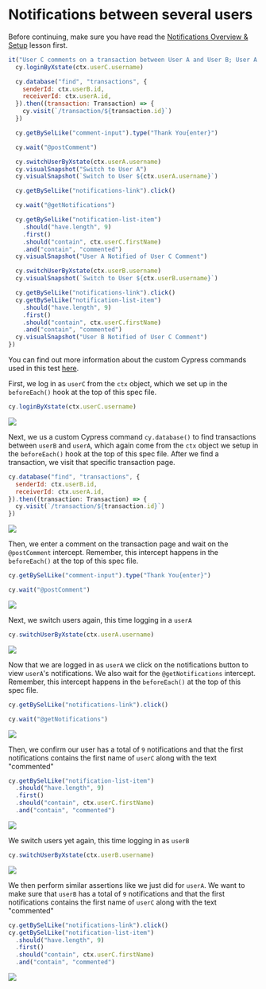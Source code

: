 # Notifications between several users

Before continuing, make sure you have read the [Notifications Overview & Setup](Notifications%20Overview%20&%20Setup%206a27a2d9b5434a229982931bf0821066.md) lesson first.

```js
it("User C comments on a transaction between User A and User B; User A and B get notifications that User C commented on their transaction", function () {
  cy.loginByXstate(ctx.userC.username)

  cy.database("find", "transactions", {
    senderId: ctx.userB.id,
    receiverId: ctx.userA.id,
  }).then((transaction: Transaction) => {
    cy.visit(`/transaction/${transaction.id}`)
  })

  cy.getBySelLike("comment-input").type("Thank You{enter}")

  cy.wait("@postComment")

  cy.switchUserByXstate(ctx.userA.username)
  cy.visualSnapshot("Switch to User A")
  cy.visualSnapshot(`Switch to User ${ctx.userA.username}`)

  cy.getBySelLike("notifications-link").click()

  cy.wait("@getNotifications")

  cy.getBySelLike("notification-list-item")
    .should("have.length", 9)
    .first()
    .should("contain", ctx.userC.firstName)
    .and("contain", "commented")
  cy.visualSnapshot("User A Notified of User C Comment")

  cy.switchUserByXstate(ctx.userB.username)
  cy.visualSnapshot(`Switch to User ${ctx.userB.username}`)

  cy.getBySelLike("notifications-link").click()
  cy.getBySelLike("notification-list-item")
    .should("have.length", 9)
    .first()
    .should("contain", ctx.userC.firstName)
    .and("contain", "commented")
  cy.visualSnapshot("User B Notified of User C Comment")
})
```

You can find out more information about the custom Cypress commands used in this test [here](https://www.notion.so/RWA-Custom-Cypress-Commands-Tasks-Functions-5efc9089b2184a22910b5532796a65dd).

First, we log in as `userC` from the `ctx` object, which we set up in the `beforeEach()` hook at the top of this spec file.

```js
cy.loginByXstate(ctx.userC.username)
```

![](/images/real-world-examples/notifications/notifications-between-several-users/Screen_Shot_2021-09-16_at_9.11.51_AM.png)

Next, we us a custom Cypress command `cy.database()` to find transactions between `userB` and `userA`, which again come from the `ctx` object we setup in the `beforeEach()` hook at the top of this spec file. After we find a transaction, we visit that specific transaction page.

```js
cy.database("find", "transactions", {
  senderId: ctx.userB.id,
  receiverId: ctx.userA.id,
}).then((transaction: Transaction) => {
  cy.visit(`/transaction/${transaction.id}`)
})
```

![](/images/real-world-examples/notifications/notifications-between-several-users/Screen_Shot_2021-09-16_at_9.12.20_AM.png)

Then, we enter a comment on the transaction page and wait on the `@postComment` intercept. Remember, this intercept happens in the `beforeEach()` at the top of this spec file.

```js
cy.getBySelLike("comment-input").type("Thank You{enter}")

cy.wait("@postComment")
```

![](/images/real-world-examples/notifications/notifications-between-several-users/Screen_Shot_2021-09-16_at_9.12.52_AM.png)

Next, we switch users again, this time logging in a `userA`

```js
cy.switchUserByXstate(ctx.userA.username)
```

![](/images/real-world-examples/notifications/notifications-between-several-users/Screen_Shot_2021-09-16_at_9.13.37_AM.png)

Now that we are logged in as `userA` we click on the notifications button to view `userA`'s notifications. We also wait for the `@getNotifications` intercept. Remember, this intercept happens in the `beforeEach()` at the top of this spec file.

```js
cy.getBySelLike("notifications-link").click()

cy.wait("@getNotifications")
```

![](/images/real-world-examples/notifications/notifications-between-several-users/Screen_Shot_2021-09-16_at_9.14.39_AM.png)

Then, we confirm our user has a total of `9` notifications and that the first notifications contains the first name of `userC` along with the text "commented"

```js
cy.getBySelLike("notification-list-item")
  .should("have.length", 9)
  .first()
  .should("contain", ctx.userC.firstName)
  .and("contain", "commented")
```

![](/images/real-world-examples/notifications/notifications-between-several-users/Screen_Shot_2021-09-16_at_9.15.06_AM.png)

We switch users yet again, this time logging in as `userB`

```js
cy.switchUserByXstate(ctx.userB.username)
```

![](/images/real-world-examples/notifications/notifications-between-several-users/Screen_Shot_2021-09-16_at_9.15.23_AM.png)

We then perform similar assertions like we just did for `userA`. We want to make sure that `userB` has a total of `9` notifications and that the first notifications contains the first name of `userC` along with the text "commented"

```js
cy.getBySelLike("notifications-link").click()
cy.getBySelLike("notification-list-item")
  .should("have.length", 9)
  .first()
  .should("contain", ctx.userC.firstName)
  .and("contain", "commented")
```

![](/images/real-world-examples/notifications/notifications-between-several-users/Screen_Shot_2021-09-16_at_9.15.41_AM.png)
